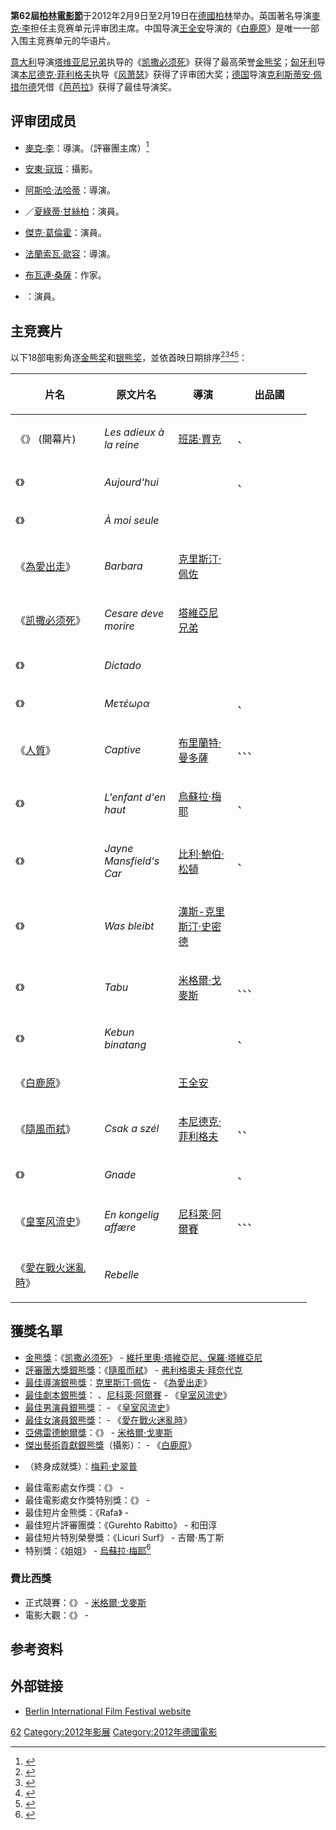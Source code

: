 {{Infobox film festival
| name           = 第62屆柏林電影節
| image          = Berlinale-Plakat 2012.gif
| caption        = 影展官方海报
| opening        = ''[[情慾凡爾賽|情慾凡爾賽]]''
| closing        = ''[[凱撒必須死：舞台重生|凱撒必須死：舞台重生]]''
| location       = [[德國|德國]][[柏林|柏林]]
| founded        = 1951年
| awards         = [[金熊獎|金熊獎]] (''[[凱撒必須死：舞台重生|凱撒必須死：舞台重生]]'')
| host           = [[安克·恩戈爾克|安克·恩戈爾克]]
| number         = 395部電影
| date           = 2012年2月9日至2月19日
| website        = {{URL|berlinale.de}}
}}
'''第62屆[[柏林電影節|柏林電影節]]'''于2012年2月9日至2月19日在[[德國|德國]][[柏林|柏林]]举办。英国著名导演[[麥克·李|麥克·李]]担任主竞赛单元评审团主席。中国导演[[王全安|王全安]]导演的《[[白鹿原_(电影)|白鹿原]]》是唯一一部入围主竞赛单元的华语片。

[[意大利|意大利]]导演[[塔维亚尼兄弟|塔维亚尼兄弟]]执导的《[[凯撒必须死|凯撒必须死]]》获得了最高荣誉[[金熊奖|金熊奖]]；[[匈牙利|匈牙利]]导演[[本尼德克·菲利格夫|本尼德克·菲利格夫]]执导《[[风萧瑟|风萧瑟]]》获得了评审团大奖；[[德国|德国]]导演[[克利斯蒂安·佩措尔德|克利斯蒂安·佩措尔德]]凭借《[[芭芭拉_(2012年電影)|芭芭拉]]》获得了最佳导演奖。

== 评审团成员 ==
*{{flagicon|UK}}[[麥克·李|麥克·李]]：導演。（評審團主席）<ref>{{cite web |url=http://yule.sohu.com/20120206/n333858169.shtml |language= |title=第62届柏林电影节主竞赛单元评审团 |publisher=搜狐娱乐 |date=2012年2月6日 |accessdate= |archive-date=2012年8月3日 |archive-url=https://web.archive.org/web/20120803220722/http://yule.sohu.com/20120206/n333858169.shtml |dead-url=no }}</ref>
*{{flagicon|Netherlands}}[[安東·寇班|安東·寇班]]：攝影。
*{{flagicon|Iran}}[[阿斯哈·法哈蒂|阿斯哈·法哈蒂]]：導演。
*{{flagicon|UK}}／{{flagicon|France}}[[夏洛特·甘斯柏格|夏綠蒂·甘絲柏]]：演員。
*{{flagicon|USA}}[[杰克·吉林哈尔|傑克·葛倫霍]]：演員。
*{{flagicon|France}}[[法蘭索瓦·奧桑|法蘭索瓦·歐容]]：導演。
*{{flagicon|Algeria}}[[布瓦連·桑薩|布瓦連·桑薩]]：作家。
*{{flagicon|Germany}}{{link-en|巴巴拉·蘇科瓦|Barbara Sukowa}}：演員。

== 主竞赛片 ==
以下18部电影角逐[[金熊奖|金熊奖]]和[[银熊奖|银熊奖]]，並依首映日期排序<ref>{{cite web |url=http://yule.sohu.com/20120206/n333851584.shtml |language= |title=第62届柏林国际电影节主竞赛单元参评片 |publisher=搜狐娱乐 |date=2012年2月6日 |accessdate= |archive-date=2012年2月12日 |archive-url=https://web.archive.org/web/20120212062120/http://yule.sohu.com/20120206/n333851584.shtml |dead-url=no }}</ref><ref name="PressRelease9Jan">{{cite web |url=http://www.berlinale.de/en/presse/pressemitteilungen/alle/Alle-Detail_12436.html |title=Press Release, 9th Jan |date=2012-01-09 |accessdate=2012-01-09 |work=berlinale.de |archive-date=2012-06-17 |archive-url=https://web.archive.org/web/20120617054519/http://www.berlinale.de/en/presse/pressemitteilungen/alle/Alle-Detail_12436.html |dead-url=no }}</ref><ref name="PressRelease20Jan">{{cite web |url=http://www.berlinale.de/en/presse/pressemitteilungen/alle/Alle-Detail_13012.html |title=18 World Premieres in the Competition |date=2012-01-20 |accessdate=2012-01-20 |work=berlinale.de |archive-date=2012-01-23 |archive-url=https://web.archive.org/web/20120123055407/http://www.berlinale.de/en/presse/pressemitteilungen/alle/Alle-Detail_13012.html |dead-url=no }}</ref><ref name="PressRelease31Jan">{{cite web |url=http://www.berlinale.de/en/presse/pressemitteilungen/alle/Alle-Detail_13460.html |title=Berlinale Competition Now Complete |date=2012-01-31 |accessdate=2012-01-31 |work=berlinale.de |archive-date=2012-02-03 |archive-url=https://web.archive.org/web/20120203060119/http://www.berlinale.de/en/presse/pressemitteilungen/alle/Alle-Detail_13460.html |dead-url=no }}</ref>：
{| class="sortable wikitable" width="90%" cellpadding="5"
|-
!scope="col" width="30%"| 片名
!scope="col" width="25%"| 原文片名
!scope="col" width="20%"| 導演
!scope="col" width="30%"| 出品國
|-
| 《{{tsl|fr|Les Adieux à la reine|情慾凡爾賽}}》 (開幕片)
| ''Les adieux à la reine''
| [[班諾·賈克|班諾·賈克]] 
| {{FRA}}、{{ESP}}
|-
| 《{{link-fr|生命的最後一天|Aujourd'hui (film)}}》
| ''Aujourd'hui''
| {{link-fr|阿蘭·高米斯|Alain Gomis}}
| {{FRA}}、{{SEN}}
|-
| 《{{link-fr|回家 (2012年電影)|À moi seule|回家}}》
| ''À moi seule''
| {{link-fr|弗雷德里克·維度|Frédéric Videau}}
| {{FRA}}
|-
| 《[[芭芭拉_(2012年電影)|為愛出走]]》
| ''Barbara''
| [[克里斯蒂安·佩措尔德_(导演)|克里斯汀·佩佐]]
| {{GER}}
|-style="background:#FFDEAD;"
| 《[[凯撒必须死|凯撒必须死]]》
| ''Cesare deve morire''
| [[塔維亞尼兄弟|塔維亞尼兄弟]]
| {{ITA}}
|-
| 《{{link-es|幼稚遊戲|Dictado (película)}}》
| ''Dictado''
| {{link-es|安東尼奧·查瓦裏亞斯|Antonio Chavarrías}} 
| {{ESP}}
|-
| 《{{link-en|美特拉|Meteora (film)}}》
| ''Μετέωρα''
| {{link-en|斯皮洛·斯特森路普洛斯|Spiros Stathoulopoulos}}
| {{GRE}}、{{GER}} 
|-
| 《[[人質_(電影)|人質]]》
| ''Captive''
| [[布里蘭特·曼多薩|布里蘭特·曼多薩]] 
| {{PHI}}、{{FRA}}、{{GER}}、{{UK}}
|-
| 《{{link-fr|我姐姐|L'Enfant d'en haut}}》
| ''L'enfant d'en haut''
| [[烏蘇拉·梅耶|烏蘇拉·梅耶]]
| {{SUI}}、{{FRA}}
|-
| 《{{link-en|簡‧曼斯菲爾德的車|Jayne Mansfield's Car}}》
| ''Jayne Mansfield's Car''
| [[比利·鮑伯·松頓|比利·鮑伯·松頓]]
| {{USA}}、{{RUS}}
|-
| 《{{link-de|週末回家|Was bleibt (2012)}}》
| ''Was bleibt''
| [[漢斯-克里斯汀·史密德|漢斯-克里斯汀·史密德]]
| {{GER}}
|-
| 《{{link-pt|禁戀|Tabu (filme de 2012)}}》
| ''Tabu''
| [[米蓋爾·戈麥斯|米格爾·戈麥斯]]
| {{POR}}、{{GER}}、{{BRA}}、{{FRA}}
|-
| 《{{link-id|長頸鹿女孩|Kebun Binatang (film)}}》
| ''Kebun binatang''
| {{link-id|艾德溫 (印尼導演)|Edwin|艾德溫}} 
| {{IDN}}、{{GER}}
|-
|colspan=2 | 《[[白鹿原_(电影)|白鹿原]]》
| [[王全安|王全安]]
| {{CHN}}
|-
| 《[[风萧瑟|隨風而弒]]》
| ''Csak a szél''
| [[本尼德克·菲利格夫|本尼德克·菲利格夫]]
| {{HUN}}、{{GER}}、{{FRA}}
|-
| 《{{link-de|寬恕 (2012年電影)|Gnade (Film)|寬恕}}》
| ''Gnade''
| {{link-de|馬修亞·甘斯勒|Matthias Glasner}}
| {{GER}}、{{NOR}}
|-
| 《[[皇室风流史|皇室风流史]]》
| ''En kongelig affære''
| [[尼科萊·阿爾賽|尼科萊·阿爾賽]]
| {{DEN}}、{{CZE}}、{{GER}}、{{SWE}}
|-
| 《[[战地巫师|愛在戰火迷亂時]]》
| ''Rebelle''
| {{link-fr|金·努葉|Kim Nguyen}}
| {{CAN}}
|}

== 獲獎名單 ==
*[[金熊獎|金熊獎]]：《[[凯撒必须死|凯撒必须死]]》 - [[塔維亞尼兄弟|維托里奧·塔維亞尼、保羅·塔維亞尼]]
*[[評審團大獎銀熊獎|評審團大獎銀熊獎]]：《[[风萧瑟|隨風而弒]]》 - [[弗利格奧夫·拜奈代克|弗利格奧夫·拜奈代克]]
*[[最佳導演銀熊獎|最佳導演銀熊獎]]：[[克里斯蒂安·佩措尔德_(导演)|克里斯汀·佩佐]] - 《[[芭芭拉_(2012年電影)|為愛出走]]》
*[[最佳劇本銀熊獎|最佳劇本銀熊獎]]：{{link-en|拉斯莫斯·海斯特貝格|Rasmus Heisterberg}} 、[[尼科萊·阿爾賽|尼科萊·阿爾賽]] - 《[[皇室风流史|皇室风流史]]》
*[[最佳男演員銀熊獎|最佳男演員銀熊獎]]：{{link-en|麥克·弗斯蓋德|Mikkel Boe Folsgaard}} - 《[[皇室风流史|皇室风流史]]》
*[[最佳女演員銀熊獎|最佳女演員銀熊獎]]：{{link-en|瑞秋·華沙|Rachel Mwanza}} - 《[[战地巫师|愛在戰火迷亂時]]》
*[[亞佛雷德鮑爾獎|亞佛雷德鮑爾獎]]：《{{link-pt|禁戀|Tabu (filme de 2012)}}》 - [[米蓋爾·戈麥斯|米格爾·戈麥斯]]
*[[傑出藝術貢獻銀熊獎|傑出藝術貢獻銀熊獎]]（攝影）：{{link-de|盧茨·賴特邁爾|Lutz Reitemeier}} - 《[[白鹿原_(电影)|白鹿原]]》
*{{link-en|榮譽金熊獎|Honorary Golden Bear}}（終身成就獎）：[[梅丽尔·斯特里普|梅莉·史翠普]]
*最佳電影處女作獎：《{{link-en|寒鴉情深|Kauwboy}}》 - {{link-en|勃杜安·庫力|Boudewijn Koole}}
*最佳電影處女作獎特别獎：《{{link-en|越過山丘|Beyond the Hill}}》 -  {{link-en|阿敏·艾波|Emin Alper}}
*最佳短片金熊獎：《Rafa》 - {{link-en|若昂·薩拉維薩|João Salavisa}}
*最佳短片評審團獎：《Gurehto Rabitto》 - 和田淳
*最佳短片特別榮譽獎：《Licuri Surf》 - 吉爾·馬丁斯
*特别獎：《姐姐》 - [[烏蘇拉·梅耶|烏蘇拉·梅耶]]<ref>{{cite web |url=http://ent.sina.com.cn/m/2012-02-18/20323558377.shtml |language= |title=第62届柏林电影节完整获奖名单 |publisher=新浪 |date=2012年2月18日 |accessdate= |archive-date=2012-02-19 |archive-url=https://web.archive.org/web/20120219014317/http://ent.sina.com.cn/m/2012-02-18/20323558377.shtml |dead-url=no }}</ref>
=== 費比西獎 ===
*正式競賽：《{{link-pt|禁戀|Tabu (filme de 2012)}}》 - [[米蓋爾·戈麥斯|米格爾·戈麥斯]]
*電影大觀：《{{link-fr|原子紀元|L'Âge atomique}}》 - {{tsl|fr|Héléna Klotz|艾蓮娜·克勞茲}}

== 参考资料 ==
{{reflist}}

== 外部链接 ==
*[http://www.berlinale.de/ Berlin International Film Festival website] {{Wayback|url=http://www.berlinale.de/ |date=20110217150238 }}

{{柏林電影節}}

[[Category:柏林电影节|62]]
[[Category:2012年影展|Category:2012年影展]]
[[Category:2012年德國電影|Category:2012年德國電影]]